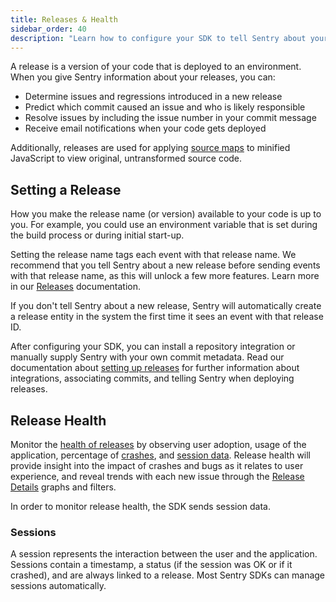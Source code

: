 ```yaml
---
title: Releases & Health
sidebar_order: 40
description: "Learn how to configure your SDK to tell Sentry about your releases."
---
```


A release is a version of your code that is deployed to an <PlatformLink to="/configuration/environments/">environment</PlatformLink>. When you give Sentry information about your releases, you can:

- Determine issues and regressions introduced in a new release
- Predict which commit caused an issue and who is likely responsible
- Resolve issues by including the issue number in your commit message
- Receive email notifications when your code gets deployed

Additionally, releases are used for applying [source maps](/platforms/javascript/sourcemaps/) to minified JavaScript to view original, untransformed source code.

<Include name="bind-release-version.mdx" />

## Setting a Release

<PlatformContent includePath="set-release" notateUnsupported />

How you make the release name (or version) available to your code is up to you. For example, you could use an environment variable that is set during the build process or during initial start-up.

Setting the release name tags each event with that release name. We recommend that you tell Sentry about a new release before sending events with that release name, as this will unlock a few more features. Learn more in our [Releases](/product/releases/) documentation.

If you don't tell Sentry about a new release, Sentry will automatically create a release entity in the system the first time it sees an event with that release ID.

After configuring your SDK, you can install a repository integration or manually supply Sentry with your own commit metadata. Read our documentation about [setting up releases](/product/releases/setup/) for further information about integrations, associating commits, and telling Sentry when deploying releases.

## Release Health

Monitor the [health of releases](/product/releases/health/) by observing user adoption, usage of the application, percentage of [crashes](/product/releases/health/#crash), and [session data](/product/releases/health/#session). Release health will provide insight into the impact of crashes and bugs as it relates to user experience, and reveal trends with each new issue through the [Release Details](/product/releases/release-details/) graphs and filters.

In order to monitor release health, the SDK sends session data.

### Sessions

A session represents the interaction between the user and the application. Sessions contain a timestamp, a status (if the session was OK or if it crashed), and are always linked to a release. Most Sentry SDKs can manage sessions automatically.

<PlatformContent includePath="configuration/auto-session-tracking" />
